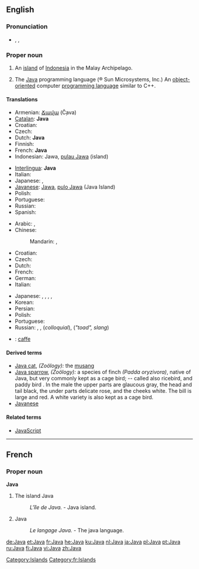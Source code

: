 {{wikipedia}}
{{also|java}}
==English==

===Pronunciation===
* {{enPR|jäʹ-və}}, {{IPA|/ˈdʒɑːvə/}}, {{SAMPA|/"dZA:v@/}}
*: {{rhymes|ɑːvə}}

===Proper noun===
{{en-proper-noun}}

# An [[island]] of [[Indonesia]] in the Malay Archipelago.
# {{programming language}} The [[w:Java programming language|Java]] programming language (® Sun Microsystems, Inc.)  An [[object-oriented]] computer [[programming language]] similar to C++.

====Translations====
{{trans-top|island of Indonesia}}
* Armenian: [[Ճավա]] (Č̣ava)
* [[Catalan]]: '''Java'''
* Croatian: {{t-|hr|Java|f}}
* Czech: {{t-|cs|Jáva|f}}
* Dutch: '''Java''' {{n}}
* Finnish: {{t+|fi|Jaava}}
* French: '''Java''' {{f}}
* Indonesian: Jawa, [[pulau Jawa]] (island)
{{trans-mid}}
* [[Interlingua]]: '''Java'''
* Italian: {{t-|it|Giava}}
* Japanese: {{t-|ja|ジャワ}}, {{t-|ja|ジャワ島}}
* [[Javanese]]: [[Jawa]], [[pulo Jawa]] (Java Island)
* Polish: {{t|pl|Jawa|f}}
* Portuguese: {{t+|pt|Java|f}}
* Russian: {{t|ru|Ява|f|tr=Jáva}}
* Spanish: {{t-|es|Java}}
{{trans-bottom}}

{{trans-top|programming language}}
<!-- Trade marks are international. Therefore, make an entry only, if the word is NOT spelled Java in the language concerned or there's a gender to be applied-->
* Arabic: {{t|ar|جافا|f|tr=Jāfa, Java}},  {{t-|ar|Java|f|sc=Latn}}
* Chinese:
*: Mandarin: {{t|cmn|爪哇|tr=Zhuǎwā|sc=Hani}},  {{t-|cmn|Java|sc=Latn}}
* Croatian: {{t-|hr|Java|f}}
* Czech: {{t-|cs|Java|f}}
* Dutch: {{t+|nl|Java|n}}
* French: {{t+|fr|Java|m}}
* German: {{t+|de|Java|n}}
* Italian: {{t-|it|Java|m}}
{{trans-mid}}
* Japanese: {{t-|ja|ジャワ|tr=Jawa}}, {{t|ja|ジャバ|tr=Jaba}}, {{t|ja|ジャヴァ|tr=Java}}, {{t+|ja|Java|sc=Latn}},
* Korean: {{t|ko|자바|tr=Jaba|sc=Kore}}
* Persian: {{t|fa|جاوا|sc=fa-Arab}}
* Polish: {{t+|pl|Java}}
* Portuguese: {{t+|pt|Java|m}}
* Russian: {{t+|ru|Java|f|tr=Džáva, Jáva}},  {{t|ru|Джава|f|tr=Džáva}},  {{t|ru|Ява|f|tr=Jáva}} (''colloquial''), {{t+|ru|жаба|f|alt=Жаба, жаба|tr=Žába}} (''"toad", slang'')
{{trans-bottom}}

{{checktrans-top}}
* {{ttbc|Interlingua}}: [[caffe]]
{{trans-bottom}}

====Derived terms====
* [[Java cat]], ''(Zoölogy):'' the [[musang]]
* [[Java sparrow]], ''(Zoölogy):'' a species of finch ''(Padda oryzivora)'', native of Java, but very commonly kept as a cage bird; -- called also ricebird, and paddy bird . In the male the upper parts are glaucous gray, the head and tail black, the under parts delicate rose, and the cheeks white. The bill is large and red. A white variety is also kept as a cage bird.
* [[Javanese]]

====Related terms====
* [[JavaScript]]

[[Category:Islands]]

----

==French==

===Proper noun===
'''Java'''

# The island Java
#: ''L'île de Java.'' - Java island.
# Java
#: ''Le langage Java.'' - The java language.
<!--move to [[java]]: # A dance.
#: ''Il danse la '''java.'' - He dances java.-->

[[Category:fr:Islands]]

[[de:Java]]
[[et:Java]]
[[fr:Java]]
[[he:Java]]
[[ku:Java]]
[[nl:Java]]
[[ja:Java]]
[[pl:Java]]
[[pt:Java]]
[[ru:Java]]
[[fi:Java]]
[[vi:Java]]
[[zh:Java]]